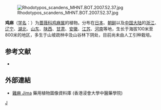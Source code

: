 {{Speciesbox
| taxon = Rhodotypos scandens
| image = Rhodotypos-scandens.JPG
| binomial_authority = (Thunb.) Makino
}}
[[File:Rhodotypos_scandens_MHNT.BOT.2007.52.37.jpg|thumb]]

'''鸡麻'''（[[学名|学名]]：{{lang|la|''Rhodotypos scandens''}}）为[[蔷薇科|蔷薇科]][[鸡麻属|鸡麻属]]的植物。分布在[[日本|日本]]、[[朝鲜|朝鲜]]以及[[中国大陆|中国大陆]]的[[浙江|浙江]]、[[辽宁|辽宁]]、[[湖北|湖北]]、[[山东|山东]]、[[陕西|陕西]]、[[甘肃|甘肃]]、[[安徽|安徽]]、[[江苏|江苏]]、[[河南|河南]]等地，生长于海拔100米至800米的地区，多生于山坡疏林中及山谷林下阴处，目前尚未由人工引种栽培。

== 参考文献 ==
<div class="references-small">
* {{cite web| url =http://www.bioinfo.cn/db05/KmzwSpecies.php?action=view&id=19224| title =鸡麻| work =《中国高等植物数据库全库》| publisher =中国科学院微生物研究所| author =昆明植物研究所| accessdate =2009-02-25| archive-date =2018-06-28| archive-url =https://web.archive.org/web/20180628204035/http://www.bioinfo.cn/db05/KmzwSpecies.php?action=view| dead-url =yes}}
</div>

==外部連結==		
* [http://libproject.hkbu.edu.hk/was40/detail?lang=ch&channelid=1288&searchword=herb_id=D00599 雞麻 Jima]{{Wayback|url=http://libproject.hkbu.edu.hk/was40/detail?lang=ch&channelid=1288&searchword=herb_id=D00599 |date=20160304091257 }} 藥用植物圖像資料庫 (香港浸會大學中醫藥學院) {{zh-hant}}{{en}}


{{植物小作品}}

{{Taxonbar}}
[[Category:鸡麻属|J]]